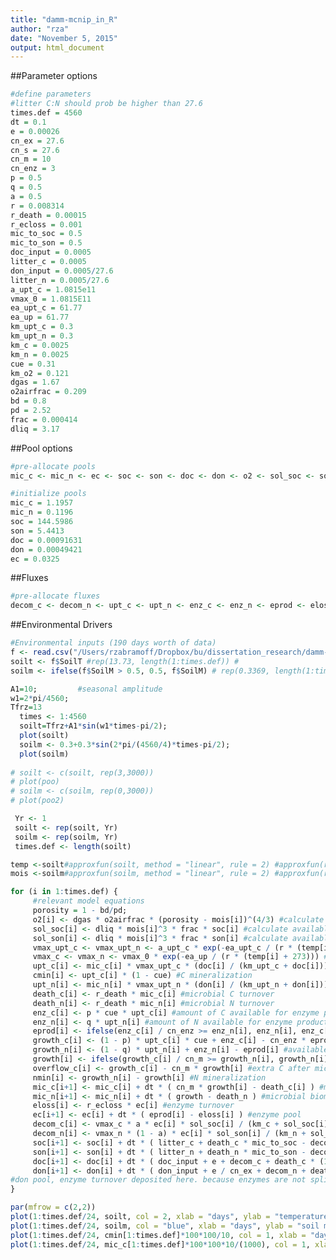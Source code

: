 ```yaml
---
title: "damm-mcnip_in_R"
author: "rza"
date: "November 5, 2015"
output: html_document
---
```


##Parameter options
```r
#define parameters
#litter C:N should prob be higher than 27.6
times.def = 4560
dt = 0.1
e = 0.00026
cn_ex = 27.6
cn_s = 27.6
cn_m = 10
cn_enz = 3
p = 0.5
q = 0.5
a = 0.5
r = 0.008314
r_death = 0.00015
r_ecloss = 0.001
mic_to_soc = 0.5
mic_to_son = 0.5
doc_input = 0.0005
litter_c = 0.0005
don_input = 0.0005/27.6
litter_n = 0.0005/27.6
a_upt_c = 1.0815e11
vmax_0 = 1.0815E11
ea_upt_c = 61.77
ea_up = 61.77
km_upt_c = 0.3
km_upt_n = 0.3
km_c = 0.0025
km_n = 0.0025
cue = 0.31
km_o2 = 0.121
dgas = 1.67
o2airfrac = 0.209
bd = 0.8
pd = 2.52
frac = 0.000414
dliq = 3.17
```

##Pool options
```r
#pre-allocate pools
mic_c <- mic_n <- ec <- soc <- son <- doc <- don <- o2 <- sol_soc <- sol_son <- vector(mode = "double", length = length(times.def)) 

#initialize pools
mic_c = 1.1957
mic_n = 0.1196
soc = 144.5986
son = 5.4413
doc = 0.00091631
don = 0.00049421
ec = 0.0325
```

##Fluxes
```r
#pre-allocate fluxes
decom_c <- decom_n <- upt_c <- upt_n <- enz_c <- enz_n <- eprod <- eloss <- growth_c <- growth_n <- growth <- death_c <- death_n <- overflow_c <- cmin <- nmin <- vector(mode = "double", length = length(times.def))
```

##Environmental Drivers
```r
#Environmental inputs (190 days worth of data)
f <- read.csv("/Users/rzabramoff/Dropbox/bu/dissertation_research/damm-mcnip/hformat.csv", sep=",",header=T, na.strings="NA")
soilt <- f$SoilT #rep(13.73, length(1:times.def)) #
soilm <- ifelse(f$SoilM > 0.5, 0.5, f$SoilM) # rep(0.3369, length(1:times.def)) #

A1=10;         #seasonal amplitude
w1=2*pi/4560;
Tfrz=13
  times <- 1:4560
  soilt=Tfrz+A1*sin(w1*times-pi/2);
  plot(soilt)
  soilm <- 0.3+0.3*sin(2*pi/(4560/4)*times-pi/2);
  plot(soilm)
  
# soilt <- c(soilt, rep(3,3000))
# plot(poo)
# soilm <- c(soilm, rep(0,3000))
# plot(poo2)

 Yr <- 1
 soilt <- rep(soilt, Yr)
 soilm <- rep(soilm, Yr)
 times.def <- length(soilt)
```

```r
temp <-soilt#approxfun(soilt, method = "linear", rule = 2) #approxfun(rep(13, 4560)) #create function for input data
mois <-soilm#approxfun(soilm, method = "linear", rule = 2) #approxfun(rep(0.3, 4560)) #create function for input data

for (i in 1:times.def) {
     #relevant model equations
     porosity = 1 - bd/pd; 
     o2[i] <- dgas * o2airfrac * (porosity - mois[i])^(4/3) #calculate [o2] at time t
     sol_soc[i] <- dliq * mois[i]^3 * frac * soc[i] #calculate available soc at reaction site
     sol_son[i] <- dliq * mois[i]^3 * frac * son[i] #calculate available son at reaction site
     vmax_upt_c <- vmax_upt_n <- a_upt_c * exp(-ea_upt_c / (r * (temp[i] + 273))) #calculate uptake kinetics
     vmax_c <- vmax_n <- vmax_0 * exp(-ea_up / (r * (temp[i] + 273))) #calculate depolymerization kinetics
     upt_c[i] <- mic_c[i] * vmax_upt_c * (doc[i] / (km_upt_c + doc[i])) * (o2[i] / (km_o2 + o2[i])) #microbial C uptake
     cmin[i] <- upt_c[i] * (1 - cue) #C mineralization
     upt_n[i] <- mic_n[i] * vmax_upt_n * (don[i] / (km_upt_n + don[i])) * (o2[i] / (km_o2 + o2[i])) #microbial N uptake
     death_c[i] <- r_death * mic_c[i] #microbial C turnover
     death_n[i] <- r_death * mic_n[i] #microbial N turnover
     enz_c[i] <- p * cue * upt_c[i] #amount of C available for enzyme production after C allocated to mineralization
     enz_n[i] <- q * upt_n[i] #amount of N available for enzyme production
     eprod[i] <- ifelse(enz_c[i] / cn_enz >= enz_n[i], enz_n[i], enz_c[i] / cn_enz) #if enzyme production is N-limited, then number of enzyme produced = N cost for enzyme production (1 enzyme made for every 1 N used), else enzyme production C-limited
     growth_c[i] <- (1 - p) * upt_c[i] * cue + enz_c[i] - cn_enz * eprod[i] #available C for biomass growth
     growth_n[i] <- (1 - q) * upt_n[i] + enz_n[i] - eprod[i] #available N for biomass growth
     growth[i] <- ifelse(growth_c[i] / cn_m >= growth_n[i], growth_n[i], growth_c[i] / cn_m) #if microbes N-limited, then amount of microbial biomass growth equals cost of N to produce microbes, else growth is C-limited
     overflow_c[i] <- growth_c[i] - cn_m * growth[i] #extra C after microbial growth goes to overflow metabolism
     nmin[i] <- growth_n[i] - growth[i] #N mineralization
     mic_c[i+1] <- mic_c[i] + dt * ( cn_m * growth[i] - death_c[i] ) #microbial biomass C pool, growth multiplied by C:N of microbes because growth = N cost to build a microbe, but C cost is greater
     mic_n[i+1] <- mic_n[i] + dt * ( growth - death_n ) #microbial biomass N pool
     eloss[i] <- r_ecloss * ec[i] #enzyme turnover
     ec[i+1] <- ec[i] + dt * ( eprod[i] - eloss[i] ) #enzyme pool
     decom_c[i] <- vmax_c * a * ec[i] * sol_soc[i] / (km_c + sol_soc[i]) #depolymerization of soc by enzymes
     decom_n[i] <- vmax_n * (1 - a) * ec[i] * sol_son[i] / (km_n + sol_son[i]) #depolymerization of son by enzymes
     soc[i+1] <- soc[i] + dt * ( litter_c + death_c * mic_to_soc - decom_c )
     son[i+1] <- son[i] + dt * ( litter_n + death_n * mic_to_son - decom_n )
     doc[i+1] <- doc[i] + dt * ( doc_input + e + decom_c + death_c * (1 - mic_to_soc) + cn_enz / (1 + cn_enz) * eloss - upt_c )#doc pool, enzyme turnover deposited here.
     don[i+1] <- don[i] + dt * ( don_input + e / cn_ex + decom_n + death_n * (1 - mic_to_son) + 1 / cn_enz * eloss - upt_n )
#don pool, enzyme turnover deposited here. because enzymes are not split up into separate pools within the model, the amount of C and N created by the turnover of an enzyme is calculated using the C:N of enzymes
}
```

```r
par(mfrow = c(2,2))
plot(1:times.def/24, soilt, col = 2, xlab = "days", ylab = "temperature (degC)")
plot(1:times.def/24, soilm, col = "blue", xlab = "days", ylab = "soil moisture (cm3 H2O cm-3 soil-1)")
plot(1:times.def/24, cmin[1:times.def]*100*100/10, col = 1, xlab = "days", ylab = "C mineralization (mg C m-2 hr-1)")
plot(1:times.def/24, mic_c[1:times.def]*100*100*10/(1000), col = 1, xlab = "days", ylab = "Microbial biomass C (g C m-2)")
```


